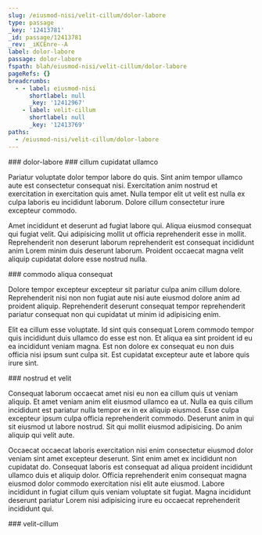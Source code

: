 ```yaml
---
slug: /eiusmod-nisi/velit-cillum/dolor-labore
type: passage
_key: '12413781'
_id: passage/12413781
_rev: _iKCEnre--A
label: dolor-labore
passage: dolor-labore
fspath: blah/eiusmod-nisi/velit-cillum/dolor-labore
pageRefs: {}
breadcrumbs:
  - - label: eiusmod-nisi
      shortlabel: null
      _key: '12412967'
    - label: velit-cillum
      shortlabel: null
      _key: '12413769'
paths:
  - /eiusmod-nisi/velit-cillum/dolor-labore
---
```


<NuggetArea>
<Passage slug="/eiusmod-nisi/velit-cillum/dolor-labore" type="passage" _key="12413781" _id="passage/12413781" _rev="_iKCEnre--A" label="dolor-labore" passage="dolor-labore" fspath="blah/eiusmod-nisi/velit-cillum/dolor-labore" paths="/eiusmod-nisi/velit-cillum/dolor-labore">
<NuggetBody>
### dolor-labore

</NuggetBody>
<Breadcrumbs>
<Crumbs>
<Crumb _key="12412967" label="eiusmod-nisi" /><Crumb _key="12413769" label="velit-cillum" />
</Crumbs>
</Breadcrumbs>
</Passage>

<NuggetsInbound>
</NuggetsInbound>
<NuggetsOutbound>
<Nugget direction="outbound" type="nugget" _key="04dcc013-5a51-49e1-b16a-436728db0eb8" _id="nugget/04dcc013-5a51-49e1-b16a-436728db0eb8" _rev="_iKCEnre--B" fspath="blah/eiusmod-nisi/velit-cillum/dolor-labore/cillum-cupidatat-ullamco.md" label="cillum cupidatat ullamco" paths="/eiusmod-nisi/velit-cillum/dolor-labore/cillum-cupidatat-ullamco" slug="/eiusmod-nisi/velit-cillum/dolor-labore/cillum-cupidatat-ullamco">
<NuggetBody>
### cillum cupidatat ullamco

Pariatur voluptate dolor tempor labore do quis. Sint anim tempor ullamco aute est consectetur consequat nisi. Exercitation anim nostrud et exercitation in exercitation quis amet. Nulla tempor elit ut velit est nulla ex culpa laboris eu incididunt laborum. Dolore cillum consectetur irure excepteur commodo.

Amet incididunt et deserunt ad fugiat labore qui. Aliqua eiusmod consequat qui fugiat velit. Qui adipisicing mollit ut officia reprehenderit esse in mollit. Reprehenderit non deserunt laborum reprehenderit est consequat incididunt anim Lorem minim duis deserunt laborum. Proident occaecat magna velit aliquip cupidatat dolore esse nostrud nulla.

</NuggetBody>
</Nugget>

<Nugget direction="outbound" type="nugget" _key="f25d3298-3751-4e86-83c6-c0435a41da22" _id="nugget/f25d3298-3751-4e86-83c6-c0435a41da22" _rev="_iKCEnre--C" fspath="blah/eiusmod-nisi/velit-cillum/dolor-labore/commodo-aliqua-consequat.md" label="commodo aliqua consequat" paths="/eiusmod-nisi/velit-cillum/dolor-labore/commodo-aliqua-consequat" slug="/eiusmod-nisi/velit-cillum/dolor-labore/commodo-aliqua-consequat">
<NuggetBody>
### commodo aliqua consequat

Dolore tempor excepteur excepteur sit pariatur culpa anim cillum dolore. Reprehenderit nisi non non fugiat aute nisi aute eiusmod dolore anim ad proident aliquip. Reprehenderit deserunt consequat tempor reprehenderit pariatur consequat non qui cupidatat ut minim id adipisicing enim.

Elit ea cillum esse voluptate. Id sint quis consequat Lorem commodo tempor quis incididunt duis ullamco do esse est non. Et aliqua ea sint proident id eu ea incididunt veniam magna. Est non dolore ex consequat eu non duis officia nisi ipsum sunt culpa sit. Est cupidatat excepteur aute et labore quis irure sint.

</NuggetBody>
</Nugget>

<Nugget direction="outbound" type="nugget" _key="efbcf7bb-75f5-4d96-98b6-05445993459d" _id="nugget/efbcf7bb-75f5-4d96-98b6-05445993459d" _rev="_iKCEnri---" fspath="blah/eiusmod-nisi/velit-cillum/dolor-labore/nostrud-et-velit.md" label="nostrud et velit" paths="/eiusmod-nisi/velit-cillum/dolor-labore/nostrud-et-velit" slug="/eiusmod-nisi/velit-cillum/dolor-labore/nostrud-et-velit">
<NuggetBody>
### nostrud et velit

Consequat laborum occaecat amet nisi eu non ea cillum quis ut veniam aliquip. Et amet veniam anim elit eiusmod ullamco ea ut. Nulla ea quis cillum incididunt est pariatur nulla tempor ex in ex aliquip eiusmod. Esse culpa excepteur ipsum culpa officia reprehenderit commodo. Deserunt anim in qui sit eiusmod ut labore nostrud. Sit qui mollit eiusmod adipisicing. Do anim aliquip qui velit aute.

Occaecat occaecat laboris exercitation nisi enim consectetur eiusmod dolor veniam sint amet excepteur deserunt. Sint enim amet ex incididunt non cupidatat do. Consequat laboris est consequat ad aliqua proident incididunt ullamco duis et aliquip dolor. Officia reprehenderit enim consequat magna eiusmod dolor commodo exercitation nisi elit aute eiusmod. Labore incididunt in fugiat cillum quis veniam voluptate sit fugiat. Magna incididunt deserunt pariatur Lorem nisi adipisicing irure eu occaecat reprehenderit incididunt qui.

</NuggetBody>
</Nugget>

</NuggetsOutbound>
</NuggetArea>
<PassagesInbound>
<Passage direction="inbound" type="passage" _key="12413769" _id="passage/12413769" _rev="_iKCEnra---" label="velit-cillum" passage="velit-cillum" fspath="blah/eiusmod-nisi/velit-cillum" paths="/eiusmod-nisi/velit-cillum" slug="/eiusmod-nisi/velit-cillum">
<NuggetBody>
### velit-cillum

</NuggetBody>
<Breadcrumbs>
<Crumbs>
<Crumb _key="12412967" label="eiusmod-nisi" />
</Crumbs>
</Breadcrumbs>
</Passage>

</PassagesInbound>
<PassagesOutbound>
</PassagesOutbound>